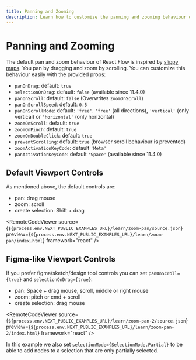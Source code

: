 ```yaml
---
title: Panning and Zooming
description: Learn how to customize the panning and zooming behaviour of React Flow.
---
```


# Panning and Zooming

The default pan and zoom behaviour of React Flow is inspired by [slippy maps](https://wiki.openstreetmap.org/wiki/Slippy_map). You pan by dragging and zoom by scrolling. You can customize this behaviour easily with the provided props:

- `panOnDrag`: default: `true`
- `selectionOnDrag`: default: `false` (available since 11.4.0)
- `panOnScroll`: default: `false` (Overwrites `zoomOnScroll`)
- `panOnScrollSpeed`: default: `0.5`
- `panOnScrollMode`: default: `'free'`. `'free'` (all directions), `'vertical'` (only vertical) or `'horizontal'` (only horizontal)
- `zoomOnScroll`: default: `true`
- `zoomOnPinch`: default: `true`
- `zoomOnDoubleClick`: default: `true`
- `preventScrolling`: default: `true` (browser scroll behaviour is prevented)
- `zoomActivationKeyCode`: default `'Meta'`
- `panActivationKeyCode`: default `'Space'` (available since 11.4.0)

## Default Viewport Controls

As mentioned above, the default controls are:

- pan: drag mouse
- zoom: scroll
- create selection: Shift + drag


<RemoteCodeViewer
  source={`${process.env.NEXT_PUBLIC_EXAMPLES_URL}/learn/zoom-pan/source.json`}
  preview={`${process.env.NEXT_PUBLIC_EXAMPLES_URL}/learn/zoom-pan/index.html`}
  framework="react"
/>

## Figma-like Viewport Controls

If you prefer figma/sketch/design tool controls you can set `panOnScroll={true}` and `selectionOnDrag={true}`:

- pan: Space + drag mouse, scroll, middle or right mouse
- zoom: pitch or cmd + scroll
- create selection: drag mouse

<RemoteCodeViewer
  source={`${process.env.NEXT_PUBLIC_EXAMPLES_URL}/learn/zoom-pan-2/source.json`}
  preview={`${process.env.NEXT_PUBLIC_EXAMPLES_URL}/learn/zoom-pan-2/index.html`}
  framework="react"
/>

In this example we also set `selectionMode={SelectionMode.Partial}` to be able to add nodes to a selection that are only partially selected.
